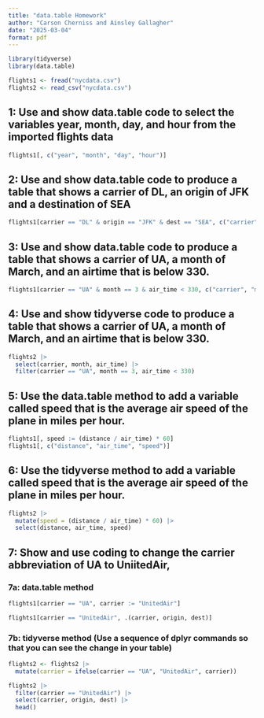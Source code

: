 ```yaml
---
title: "data.table Homework"
author: "Carson Cherniss and Ainsley Gallagher"
date: "2025-03-04"
format: pdf
---
```

```r
library(tidyverse)
library(data.table)

```

```r
flights1 <- fread("nycdata.csv")
flights2 <- read_csv("nycdata.csv")
```

## 1: Use and show data.table code to select the variables year, month, day, and hour from the imported flights data
```r
flights1[, c("year", "month", "day", "hour")]
```

## 2: Use and show data.table code to produce a table that shows a carrier of DL, an origin of JFK and a destination of SEA
```r
flights1[carrier == "DL" & origin == "JFK" & dest == "SEA", c("carrier","origin","dest")]
```

## 3: Use and show data.table code to produce a table that shows a carrier of UA, a month of March, and an airtime that is below 330.
```r
flights1[carrier == "UA" & month == 3 & air_time < 330, c("carrier", "month", "air_time")]
```

## 4: Use and show tidyverse code to produce a table that shows a carrier of UA, a month of March, and an airtime that is below 330.
```r
flights2 |>  
  select(carrier, month, air_time) |> 
  filter(carrier == "UA", month == 3, air_time < 330) 
```

## 5: Use the data.table method to add a variable called speed that is the average air speed of the plane in miles per hour.
```r
flights1[, speed := (distance / air_time) * 60]
flights1[, c("distance", "air_time", "speed")]
```

## 6: Use the tidyverse method to add a variable called speed that is the average air speed of the plane in miles per hour.
```r
flights2 |>
  mutate(speed = (distance / air_time) * 60) |> 
  select(distance, air_time, speed)
```

## 7: Show and use coding to change the carrier abbreviation of UA to UniitedAir,
### 7a: data.table method
```r
flights1[carrier == "UA", carrier := "UnitedAir"]

flights1[carrier == "UnitedAir", .(carrier, origin, dest)]
```

### 7b: tidyverse method (Use a sequence of dplyr commands so that you can see the change in your table)
```r
flights2 <- flights2 |> 
  mutate(carrier = ifelse(carrier == "UA", "UnitedAir", carrier))

flights2 |> 
  filter(carrier == "UnitedAir") |> 
  select(carrier, origin, dest) |> 
  head()
```
